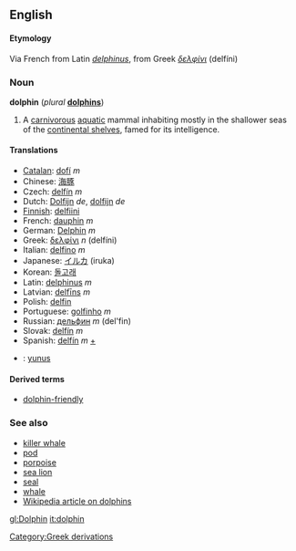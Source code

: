 ==English==
====Etymology====
Via French from Latin ''[[delphinus]]'', from Greek ''[[δελφίνι]]'' (delf&iacute;ni)

===Noun===
'''dolphin''' (''plural'' '''[[dolphins]]''')

#A [[carnivorous]] [[aquatic]] mammal inhabiting mostly in the shallower seas of the [[continental shelf|continental shelves]], famed for its intelligence.

====Translations====
*[[Catalan]]: [[dofí]] ''m''
*Chinese: [[海豚]]
*Czech: [[delfín#Czech|delfín]] ''m''
*Dutch: [[Dolfijn]] ''de'', [[dolfijn]] ''de''
*[[Finnish]]: [[delfiini]]
*French: [[dauphin]] ''m''
*German: [[Delphin]] ''m''
*Greek: [[δελφίνι]] ''n'' (delf&iacute;ni)
*Italian: [[delfino]] ''m''
*Japanese: [[イルカ]] (iruka)
*Korean: [[돌고래]]
*Latin: [[delphinus]] ''m''
*Latvian: [[delfīns]] ''m''
*Polish: [[delfin]]
*Portuguese: [[golfinho]] ''m''
*Russian: [[дельфин]] ''m'' (del'fin)
*Slovak: [[delfín]] ''m''
*Spanish: [[delfín]] ''m'' [[:es:delfín|+]]
*{{tr}}: [[yunus]]

====Derived terms====
*[[dolphin-friendly]]

===See also===
*[[killer whale]]
*[[pod]]
*[[porpoise]]
*[[sea lion]]
*[[seal]]
*[[whale]]
*[[w:dolphin|Wikipedia article on dolphins]]

[[gl:Dolphin]]
[[it:dolphin]]
[[Category:Greek derivations]]